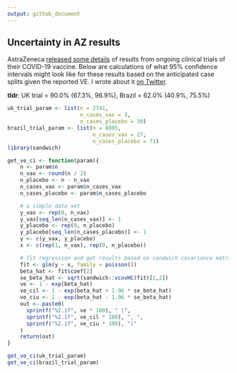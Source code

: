```yaml
---
output: github_document
---
```


## Uncertainty in AZ results

AstraZeneca [released some details](https://www.astrazeneca.com/media-centre/press-releases/2020/azd1222hlr.html) of results from ongoing clinical trials of their COVID-19 vaccine. Below are calculations of what 95% confidence intervals might look like for these results based on the anticipated case splits given the reported VE. I wrote about it [on Twitter](https://twitter.com/biosbenk/status/1331673833934368771?s=20).

__tldr__: UK trial = 90.0% (67.3%, 96.9%), Brazil = 62.0% (40.9%, 75.5%)


```r
uk_trial_param <- list(n = 2741, 
                       n_cases_vax = 3,
                       n_cases_placebo = 30)
brazil_trial_param <- list(n = 8895, 
                       	   n_cases_vax = 27,
                       	   n_cases_placebo = 71)
library(sandwich)

get_ve_ci <- function(param){
	n <- param$n 
	n_vax <- round(n / 2)
	n_placebo <- n - n_vax
	n_cases_vax <- param$n_cases_vax
	n_cases_placebo <- param$n_cases_placebo

	# a simple data set
	y_vax <- rep(0, n_vax)
	y_vax[seq_len(n_cases_vax)] <- 1
	y_placebo <- rep(0, n_placebo)
	y_placebo[seq_len(n_cases_placebo)] <- 1
	y <- c(y_vax, y_placebo)
	x <- c(rep(1, n_vax), rep(0, n_placebo))

	# fit regression and get results based on sandwich covariance matrix
	fit <- glm(y ~ x, family = poisson())
	beta_hat <- fit$coef[2]
	se_beta_hat <- sqrt(sandwich::vcovHC(fit)[2,2])
	ve <- 1 - exp(beta_hat)
	ve_cil <- 1 - exp(beta_hat + 1.96 * se_beta_hat)
	ve_ciu <- 1 - exp(beta_hat - 1.96 * se_beta_hat)
	out <- paste0(
	  sprintf("%2.1f", ve * 100), " (", 
	  sprintf("%2.1f", ve_cil * 100), ", ",
	  sprintf("%2.1f", ve_ciu * 100), ")"
    )
	return(out)
}

get_ve_ci(uk_trial_param)
get_ve_ci(brazil_trial_param)
```
